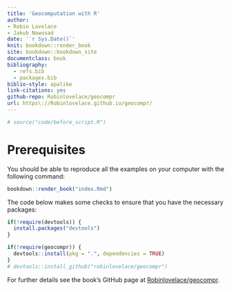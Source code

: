 ```yaml
--- 
title: 'Geocomputation with R'
author:
- Robin Lovelace
- Jakub Nowosad
date: '`r Sys.Date()`'
knit: bookdown::render_book
site: bookdown::bookdown_site
documentclass: book
bibliography:
  - refs.bib
  - packages.bib
biblio-style: apalike
link-citations: yes
github-repo: Robinlovelace/geocompr
url: https\://Robinlovelace.github.io/geocompr/
---
```


```r
# source("code/before_script.R")
```

# Prerequisites {-}

You should be able to reproduce all the examples on your computer with the following command:

```r
bookdown::render_book("index.Rmd")
```

The code below makes some checks to ensure that you have the necessary packages:

```r
if(!require(devtools)) {
  install.packages("devtools")
}

if(!require(geocompr)) {
  devtools::install(pkg = ".", dependencies = TRUE)
}
# devtools::install_github("robinlovelace/geocompr")
```

For further details see the book's GitHub page at [Robinlovelace/geocompr](https://github.com/Robinlovelace/geocompr).
